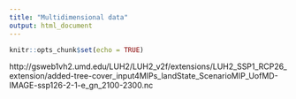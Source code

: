 ```yaml
---
title: "Multidimensional data"
output: html_document
---
```


```r
knitr::opts_chunk$set(echo = TRUE)
```


http://gsweb1vh2.umd.edu/LUH2/LUH2_v2f/extensions/LUH2_SSP1_RCP26_extension/added-tree-cover_input4MIPs_landState_ScenarioMIP_UofMD-IMAGE-ssp126-2-1-e_gn_2100-2300.nc